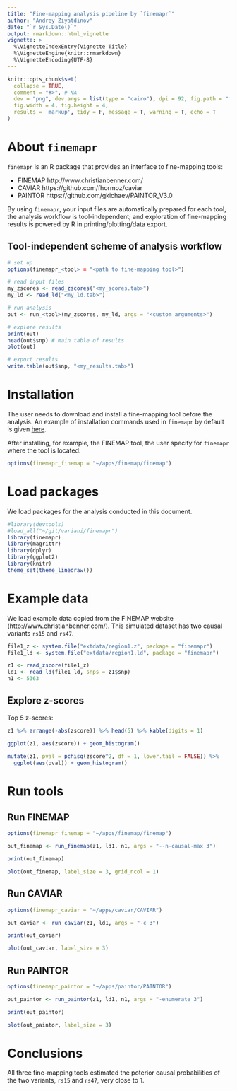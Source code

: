 ```yaml
---
title: "Fine-mapping analysis pipeline by `finemapr`"
author: "Andrey Ziyatdinov"
date: "`r Sys.Date()`"
output: rmarkdown::html_vignette
vignette: >
  %\VignetteIndexEntry{Vignette Title}
  %\VignetteEngine{knitr::rmarkdown}
  %\VignetteEncoding{UTF-8}
---
```


```r
knitr::opts_chunk$set(
  collapse = TRUE,
  comment = "#>", # NA
  dev = "png", dev.args = list(type = "cairo"), dpi = 92, fig.path = "figures/", 
  fig.width = 4, fig.height = 4,
  results = 'markup', tidy = F, message = T, warning = T, echo = T
)
```

# About `finemapr`

`finemapr` is an R package that provides an interface to fine-mapping tools:

- FINEMAP http://www.christianbenner.com/
- CAVIAR https://github.com/fhormoz/caviar
- PAINTOR https://github.com/gkichaev/PAINTOR_V3.0

By using `finemapr`, your input files are automatically prepared for each tool, the analysis workflow is tool-independent; and exploration of fine-mapping results is powered by R in printing/plotting/data export.


## Tool-independent scheme of analysis workflow

```r
# set up
options(finemapr_<tool> = "<path to fine-mapping tool>")

# read input files
my_zscores <- read_zscores("<my_scores.tab>")
my_ld <- read_ld("<my_ld.tab>")

# run analysis
out <- run_<tool>(my_zscores, my_ld, args = "<custom arguments>")

# explore results
print(out)
head(out$snp) # main table of results
plot(out)

# export results
write.table(out$snp, "<my_results.tab>")
```

# Installation

The user needs to download and install a fine-mapping tool before the analysis.
An example of installation commands used in `finemapr` by default is given [here](https://github.com/variani/finemapr/blob/master/misc/install-finemaping-tools.md). 

After installing, for example, the FINEMAP tool, the user specify for `finemapr` where the tool is located:

```r
options(finemapr_finemap = "~/apps/finemap/finemap")
```

# Load packages

We load packages for the analysis conducted in this document.

```r
#library(devtools)
#load_all("~/git/variani/finemapr")
library(finemapr)
library(magrittr)
library(dplyr)  
library(ggplot2)  
library(knitr)
theme_set(theme_linedraw())
```

# Example data

We load example data copied from the FINEMAP website (http://www.christianbenner.com/).
This simulated dataset has two causal variants `rs15` and `rs47`.

```r
file1_z <- system.file("extdata/region1.z", package = "finemapr")
file1_ld <- system.file("extdata/region1.ld", package = "finemapr")

z1 <- read_zscore(file1_z)
ld1 <- read_ld(file1_ld, snps = z1$snp)
n1 <- 5363
```

## Explore z-scores

Top 5 z-scores:

```r
z1 %>% arrange(-abs(zscore)) %>% head(5) %>% kable(digits = 1)
```

```r
ggplot(z1, aes(zscore)) + geom_histogram()
```

```r
mutate(z1, pval = pchisq(zscore^2, df = 1, lower.tail = FALSE)) %>%
  ggplot(aes(pval)) + geom_histogram()
```

# Run tools

## Run FINEMAP

```r
options(finemapr_finemap = "~/apps/finemap/finemap")

out_finemap <- run_finemap(z1, ld1, n1, args = "--n-causal-max 3")
```

```r
print(out_finemap)
```

```r
plot(out_finemap, label_size = 3, grid_ncol = 1)
```

## Run CAVIAR

```r
options(finemapr_caviar = "~/apps/caviar/CAVIAR")

out_caviar <- run_caviar(z1, ld1, args = "-c 3")
```

```r
print(out_caviar)
```

```r
plot(out_caviar, label_size = 3)
```

## Run PAINTOR

```r
options(finemapr_paintor = "~/apps/paintor/PAINTOR")

out_paintor <- run_paintor(z1, ld1, n1, args = "-enumerate 3")
```

```r
print(out_paintor)
```

```r
plot(out_paintor, label_size = 3)
```

# Conclusions

All three fine-mapping tools estimated the poterior causal probabilities of the two variants, `rs15` and `rs47`, very close to 1.
